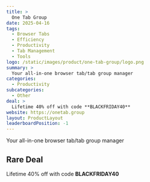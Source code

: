 ```yaml
---
title: >
  One Tab Group
date: 2025-04-16
tags:
  - Browser Tabs
  - Efficiency
  - Productivity
  - Tab Management
  - Tools
logo: /static/images/product/one-tab-group/logo.png
summary: >
  Your all-in-one browser tab/tab group manager
categories:
  - Productivity
subcategories:
  - Other
deal: >
  Lifetime 40% off with code **BLACKFRIDAY40**
website: https://onetab.group
layout: ProductLayout
leaderboardPosition: -1
---
```

Your all-in-one browser tab/tab group manager

## Rare Deal

Lifetime 40% off with code **BLACKFRIDAY40**
